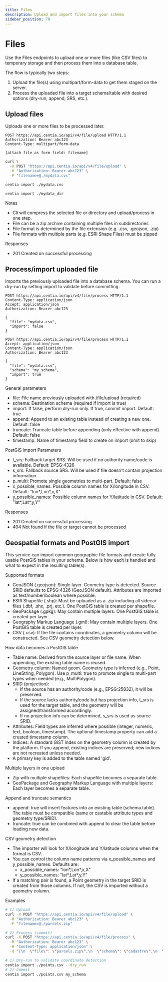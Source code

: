 ```yaml
---
title: Files
description: Upload and import files into your schema
sidebar_position: 70
---
```



# Files

Use the Files endpoints to upload one or more files (like CSV files) to temporary storage and then process them into a database table.

The flow is typically two steps:

1. Upload the file(s) using multipart/form-data to get them staged on the server.
2. Process the uploaded file into a target schema/table with desired options (dry-run, append, SRS, etc.).

## Upload files

Uploads one or more files to be processed later.

<Tabs>
  <TabItem value="http" label="HTTP" default>

```http title="Upload a file for later import"
POST https://api.centia.io/api/v4/file/upload HTTP/1.1
Authorization: Bearer abc123
Content-Type: multipart/form-data

[attach file as form field: filename]
```

```bash title="Upload using curl"
curl \
  -X POST "https://api.centia.io/api/v4/file/upload" \
  -H "Authorization: Bearer abc123" \
  -F "filename=@./mydata.cvs"
```

  </TabItem>
  <TabItem value="cli" label="CLI">

```bash title="Upload and process a file"
centia import ./mydata.cvs
```

```bash title="Upload and process a directory with all files and subdirectories"
centia import ./mydata_dir
```

  </TabItem>
</Tabs>

Notes
- Cli will compress the selected file or directory and upload/process in one step.
- File can be a zip archive containing multiple files in subdirectories
- File format is determined by the file extension (e.g. .csv, .geojson, .zip)
- File formats with multiple parts (e.g. ESRI Shape Files) must be zipped

Responses
- 201 Created on successful processing

## Process/import uploaded file

Imports the previously uploaded file into a database schema. You can run a dry-run by setting import to validate before committing.


```http title="Dry-run import (no changes written)"
POST https://api.centia.io/api/v4/file/process HTTP/1.1
Content-Type: application/json
Accept: application/json
Authorization: Bearer abc123

{
  "file": "mydata.csv",
  "import": false
}
```

```http title="Commit import (write data to table)"
POST https://api.centia.io/api/v4/file/process HTTP/1.1
Accept: application/json
Content-Type: application/json
Authorization: Bearer abc123

{
  "file": "mydata.csv",
  "schema": "my_schema",
  "import": true
}
```

General parameters
- file: File name previously uploaded with /file/upload (required)
- schema: Destination schema (required if import is true)
- import: If false, perform dry-run only. If true, commit import. Default: true
- append: Append to an existing table instead of creating a new one. Default: false
- truncate: Truncate table before appending (only effective with append). Default: false
- timestamp: Name of timestamp field to create on import (omit to skip)

PostGIS import Parameters
- t_srs: Fallback target SRS. Will be used if no authority name/code is available. Default: EPSG:4326
- s_srs: Fallback source SRS. Will be used if file doesn't contain projection information.
- p_multi: Promote single geometries to multi-part. Default: false
- x_possible_names: Possible column names for X/longitude in CSV. Default: "lon*,Lon*,x,X"
- y_possible_names: Possible column names for Y/latitude in CSV. Default: "lat*,Lat*,y,Y"

Responses
- 201 Created on successful processing
- 404 Not found if the file or target cannot be processed

## Geospatial formats and PostGIS import

This service can import common geographic file formats and create fully usable PostGIS tables in your schema. Below is how each is handled and what to expect in the resulting table(s).

Supported formats
- GeoJSON (.geojson): Single layer. Geometry type is detected. Source SRID defaults to EPSG:4326 (GeoJSON default). Attributes are imported as text/number/boolean where possible.
- ESRI Shapefile (.shp): Must be uploaded as a .zip including all sidecar files (.dbf, .shx, .prj, etc.). One PostGIS table is created per shapefile.
- GeoPackage (.gpkg): May contain multiple layers. One PostGIS table is created per layer.
- Geography Markup Language (.gml): May contain multiple layers. One PostGIS table is created per layer.
- CSV (.csv): If the file contains coordinates, a geometry column will be constructed. See CSV geometry detection below.

How data becomes a PostGIS table
- Table name: Derived from the source layer or file name. When appending, the existing table name is reused.
- Geometry column: Named geom. Geometry type is inferred (e.g., Point, LineString, Polygon). Use p_multi: true to promote single to multi-part types when needed (e.g., MultiPolygon).
- SRID (projection):
  - If the source has an authority/code (e.g., EPSG:25832), it will be preserved.
  - If the source lacks authority/code but has projection info, t_srs is used for the target table, and the geometry will be assigned/transformed accordingly.
  - If no projection info can be determined, s_srs is used as source SRID.
- Attributes: Field types are inferred where possible (integer, numeric, text, boolean, timestamp). The optional timestamp property can add a created timestamp column.
- Indices: A standard GiST index on the geometry column is created by the platform. If you append, existing indices are preserved; new indices are not recreated unless needed.
- A primary key is added to the table named 'gid'.

Multiple layers in one upload
- Zip with multiple shapefiles: Each shapefile becomes a separate table.
- GeoPackage and Geography Markup Language with multiple layers: Each layer becomes a separate table.

Append and truncate semantics
- append: true will insert features into an existing table (schema.table). The table must be compatible (same or castable attribute types and geometry type/SRID).
- truncate: true can be combined with append to clear the table before loading new data.

CSV geometry detection
- The importer will look for X/longitude and Y/latitude columns when the format is CSV.
- You can control the column name patterns via x_possible_names and y_possible_names. Defaults are:
  - x_possible_names: "lon*,Lon*,x,X"
  - y_possible_names: "lat*,Lat*,y,Y"
- If a matching pair is found, a Point geometry in the target SRID is created from those columns. If not, the CSV is imported without a geometry column.

Examples

```bash title="Import a zipped Shapefile as MultiPolygon and assign EPSG:4326 if missing"
# 1) Upload
curl -X POST "https://api.centia.io/api/v4/file/upload" \
  -H "Authorization: Bearer abc123" \
  -F "filename=@./parcels.zip"

# 2) Process (commit)
curl -X POST "https://api.centia.io/api/v4/file/process" \
  -H "Authorization: Bearer abc123" \
  -H "Content-Type: application/json" \
  -d "{\n  \"file\": \"parcels.zip\",\n  \"schema\": \"cadastre\",\n  \"import\": true,\n  \"p_multi\": true,\n  \"s_srs\": \"EPSG:4326\"\n}"
```

```bash title="Import a CSV with lon/lat columns into my_schema.points"
# 1) Dry-run to validate coordinate detection
centia import ./points.csv --dry_run
# 2) Commit
centia import ./points.csv my_schema
```
